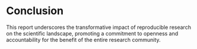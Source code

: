 # Conclusion


This report underscores the transformative impact of reproducible research on the scientific landscape, promoting a commitment to openness and accountability for the benefit of the entire research community.
